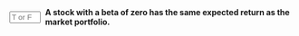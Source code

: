 ::: {.question-block}

<form onsubmit="event.preventDefault(); checkAnswerBox('module2_tf_q21','F')" style="display: flex; align-items: center; gap: 8px;">
<input type="text" id="module2_tf_q21" name="module2_tf_q21" maxlength="1" placeholder="T or F"
         style="width: 55px;" data-correct-answer="F" /> <label for="module2_tf_q21"><strong>A stock with a beta of zero has the same expected return as the market portfolio.</strong></label>
</form>

<div id="feedback-module2_tf_q21" class="feedback" data-status="" style="display:none;">
The sentence is FALSE. According to the CAPM, a stock with a beta of zero has an expected return equal to the risk-free rate, not the market portfolio.
</div>
:::